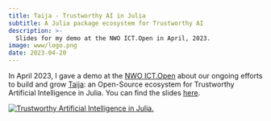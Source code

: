 ```yaml
---
title: Taija - Trustworthy AI in Julia
subtitle: A Julia package ecosystem for Trustworthy AI
description: >-
  Slides for my demo at the NWO ICT.Open in April, 2023. 
image: www/logo.png
date: 2023-04-20
---
```


In April 2023, I gave a demo at the [NWO ICT.Open](https://ictopen.nl/) about our ongoing efforts to build and grow [Taija](https://github.com/JuliaTrustworthyAI): an Open-Source ecosystem for Trustworthy Artificial Intelligence in Julia. You can find the slides [here](presentation.qmd){target="_blank"}.

[![Trustworthy Artificial Intelligence in Julia.](www/logo.png)](https://github.com/JuliaTrustworthyAI)